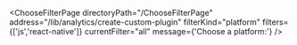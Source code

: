 


<ChooseFilterPage
    directoryPath="/ChooseFilterPage"
    address="/lib/analytics/create-custom-plugin"
    filterKind="platform"
    filters={['js','react-native']}
    currentFilter="all"
    message={'Choose a platform:'}
/>
